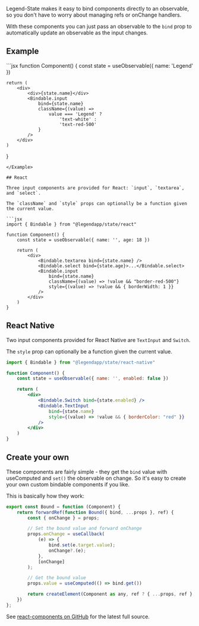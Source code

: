 Legend-State makes it easy to bind components directly to an observable, so you don't have to worry about managing refs or onChange handlers.

With these components you can just pass an observable to the `bind` prop to automatically update an observable as the input changes.

## Example

<Example name="Input">
```jsx
function Component() {
    const state = useObservable({ name: 'Legend' })

    return (
        <div>
            <div>{state.name}</div>
            <Bindable.input
                bind={state.name}
                className={(value) =>
                    value === 'Legend' ?
                        'text-white' :
                        'text-red-500'
                }
            />
        </div>
    )
}
```
</Example>

## React

Three input components are provided for React: `input`, `textarea`, and `select`.

The `className` and `style` props can optionally be a function given the current value.

```jsx
import { Bindable } from "@legendapp/state/react"

function Component() {
    const state = useObservable({ name: '', age: 18 })

    return (
        <div>
            <Bindable.textarea bind={state.name} />
            <Bindable.select bind={state.age}>...</Bindable.select>
            <Bindable.input
                bind={state.name}
                className={(value) => !value && "border-red-500"}
                style={(value) => !value && { borderWidth: 1 }}
            />
        </div>
    )
}
```

## React Native

Two input components provided for React Native are `TextInput` and `Switch`.

The `style` prop can optionally be a function given the current value.


```jsx
import { Bindable } from "@legendapp/state/react-native"

function Component() {
    const state = useObservable({ name: '', enabled: false })

    return (
        <div>
            <Bindable.Switch bind={state.enabled} />
            <Bindable.TextInput
                bind={state.name}
                style={(value) => !value && { borderColor: "red" }}
            />
        </div>
    )
}
```

## Create your own

These components are fairly simple - they get the `bind` value with useComputed and `set()` the observable on change. So it's easy to create your own custom bindable components if you like.

This is basically how they work:

```jsx
export const Bound = function (Component) {
    return forwardRef(function Bound({ bind, ...props }, ref) {
        const { onChange } = props;

        // Set the bound value and forward onChange
        props.onChange = useCallback(
            (e) => {
                bind.set(e.target.value);
                onChange?.(e);
            },
            [onChange]
        );

        // Get the bound value
        props.value = useComputed(() => bind.get())

        return createElement(Component as any, ref ? { ...props, ref } : props)
    })
};
```

 See [react-components on GitHub](https://github.com/LegendApp/legend-state/blob/main/src/react-components/react-components.tsx) for the latest full source.
